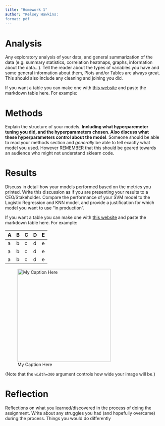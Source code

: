 ```yaml
---
title: "Homework 1"
author: "Kelsey Hawkins:
format: pdf
---
```


# Analysis 
Any exploratory analysis of your data, and general summarization of the data (e.g. summary statistics, correlation heatmaps, graphs, information about the data...). Tell the reader about the types of variables you have and some general information about them, Plots and/or Tables are always great. This should also include any cleaning and joining you did. 

If you want a table you can make one with [this website](https://www.tablesgenerator.com/markdown_tables) and paste the markdown table here. For example:

# Methods
Explain the structure of your models. **Including what hyperparemeter tuning you did, and the hyperparameters chosen. Also discuss what these hyperparameters control about the model**.  Someone should be able to read your methods section and *generally* be able to tell exactly what model you used. However REMEMBER that this should be geared towards an audience who might not understand sklearn code. 

# Results
Discuss in detail how your models performed based on the metrics you printed. Write this discussion as if you are presenting your results to a CEO/Stakeholder. Compare the performance of your SVM model to the Logistic Regression and KNN model, and provide a justification for which model you want to use "in production".

If you want a table you can make one with [this website](https://www.tablesgenerator.com/markdown_tables) and paste the markdown table here. For example:

| A | B | C | D | E |
|---|---|---|---|---|
| a | b | c | d | e |
| a | b | c | d | e |
| a | b | c | d | e |

![My Caption Here](https://media.istockphoto.com/id/1322277517/photo/wild-grass-in-the-mountains-at-sunset.jpg?s=612x612&w=0&k=20&c=6mItwwFFGqKNKEAzv0mv6TaxhLN3zSE43bWmFN--J5w=){width=300}

(Note that the `width=300` argument controls how wide your image will be.)


# Reflection
Reflections on what you learned/discovered in the process of doing the assignment. Write about any struggles you had (and hopefully overcame) during the process. Things you would do differently
